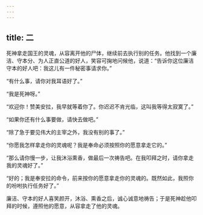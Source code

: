 ```yaml
---
---
---
```

title: 二
---




死神拿走国王的灵魂，从容离开他的尸体，继续前去执行别的任务。他找到一个廉洁、守本分、为人正直公道的好人，笑容可掬地问候他，说道：“告诉你这位廉洁守本的好人吧：我这儿有一件秘密事请求你。”

“有什么事，请你对我耳语好了。”

“我是死神呀。”

“欢迎你！赞美安拉，我早就等着你了。你迟迟不肯光临，这叫我等得太寂寞了。”

“如果你还有什么事要做，请快去做吧。”

“除了急于要见伟大的主宰之外，我没有别的事了。”

“你愿我怎样拿走你的灵魂呢？我是奉命必须按照你的愿意拿走它的。”

“那么请你慢一步，让我沐浴熏香，做最后一次祷告吧。在我叩拜之时，请你拿走我的灵魂好了。”

“好的；我是奉安拉的命令，前来按你的愿意拿走你的灵魂的。既然如此，我照你的吩咐执行任务好了。”

廉洁、守本的好人喜笑颜开，沐浴、熏香之后，诚心诚意地祷告；于是死神趁他叩拜的时候，遵照他的愿意，从容拿走了他的灵魂。